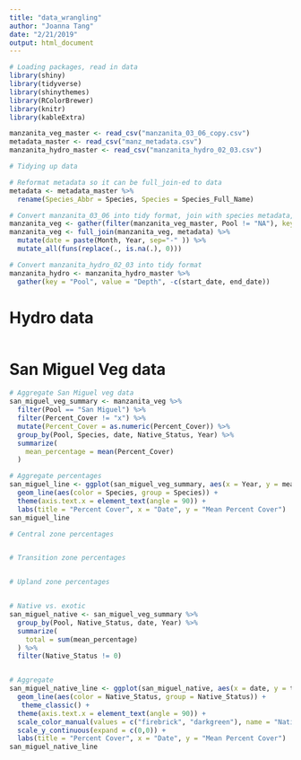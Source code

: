 ```yaml
---
title: "data_wrangling"
author: "Joanna Tang"
date: "2/21/2019"
output: html_document
---
```


```r

# Loading packages, read in data
library(shiny)
library(tidyverse)
library(shinythemes)
library(RColorBrewer)
library(knitr)
library(kableExtra)

manzanita_veg_master <- read_csv("manzanita_03_06_copy.csv")
metadata_master <- read_csv("manz_metadata.csv")
manzanita_hydro_master <- read_csv("manzanita_hydro_02_03.csv")

```

```r

# Tidying up data

# Reformat metadata so it can be full_join-ed to data
metadata <- metadata_master %>% 
  rename(Species_Abbr = Species, Species = Species_Full_Name)

# Convert manzanita_03_06 into tidy format, join with species metadata, convert day/month/year columns to "date" column, replace NAs with 0s
manzanita_veg <- gather(filter(manzanita_veg_master, Pool != "NA"), key = "Transect_Distance", value = "Percent_Cover", -c(Pool, Day, Month, Year, Species, Transect_Direction))
manzanita_veg <- full_join(manzanita_veg, metadata) %>% 
  mutate(date = paste(Month, Year, sep="-" )) %>% 
  mutate_all(funs(replace(., is.na(.), 0)))

# Convert manzanita_hydro_02_03 into tidy format
manzanita_hydro <- manzanita_hydro_master %>% 
  gather(key = "Pool", value = "Depth", -c(start_date, end_date))

```

# Hydro data

```r

```



# San Miguel Veg data

```r

# Aggregate San Miguel veg data
san_miguel_veg_summary <- manzanita_veg %>% 
  filter(Pool == "San Miguel") %>% 
  filter(Percent_Cover != "x") %>% 
  mutate(Percent_Cover = as.numeric(Percent_Cover)) %>% 
  group_by(Pool, Species, date, Native_Status, Year) %>% 
  summarize(
    mean_percentage = mean(Percent_Cover)
  )

# Aggregate percentages
san_miguel_line <- ggplot(san_miguel_veg_summary, aes(x = Year, y = mean_percentage)) +
  geom_line(aes(color = Species, group = Species)) +
  theme(axis.text.x = element_text(angle = 90)) +
  labs(title = "Percent Cover", x = "Date", y = "Mean Percent Cover")
san_miguel_line

# Central zone percentages


# Transition zone percentages


# Upland zone percentages


# Native vs. exotic
san_miguel_native <- san_miguel_veg_summary %>% 
  group_by(Pool, Native_Status, date, Year) %>% 
  summarize(
    total = sum(mean_percentage)
  ) %>%
  filter(Native_Status != 0)


# Aggregate
san_miguel_native_line <- ggplot(san_miguel_native, aes(x = date, y = total)) +
  geom_line(aes(color = Native_Status, group = Native_Status)) +
   theme_classic() +
  theme(axis.text.x = element_text(angle = 90)) +
  scale_color_manual(values = c("firebrick", "darkgreen"), name = "Native Status", label = c("Exotic", "Native")) +
  scale_y_continuous(expand = c(0,0)) +
  labs(title = "Percent Cover", x = "Date", y = "Mean Percent Cover")
san_miguel_native_line

```
